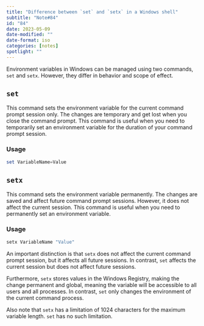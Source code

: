 ```yaml
---
title: "Difference between `set` and `setx` in a Windows shell"
subtitle: "Note#84"
id: "84"
date: 2023-05-09
date-modified: ""
date-format: iso
categories: [notes]
spotlight: ""
---
```

Environment variables in Windows can be managed using two commands, `set` and `setx`. However, they differ in behavior and scope of effect.

## `set`
  
This command sets the environment variable for the current command prompt session only. The changes are temporary and get lost when you close the command prompt. This command is useful when you need to temporarily set an environment variable for the duration of your command prompt session.
  
### Usage

```powershell
set VariableName=Value
```

## `setx`

This command sets the environment variable permanently. The changes are saved and affect future command prompt sessions. However, it does not affect the current session. This command is useful when you need to permanently set an environment variable.
  
### Usage

```powershell
setx VariableName "Value"
```

An important distinction is that `setx` does not affect the current command prompt session, but it affects all future sessions. In contrast, `set` affects the current session but does not affect future sessions.

Furthermore, `setx` stores values in the Windows Registry, making the change permanent and global, meaning the variable will be accessible to all users and all processes. In contrast, `set` only changes the environment of the current command process.

Also note that `setx` has a limitation of 1024 characters for the maximum variable length. `set` has no such limitation.
